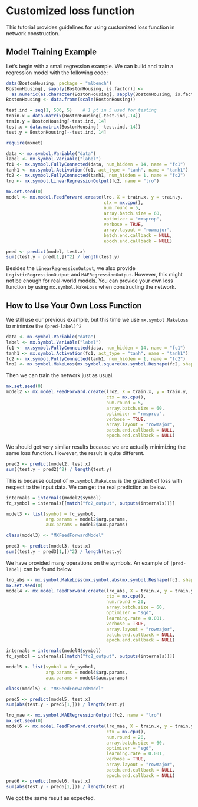 # Customized loss function

This tutorial provides guidelines for using customized loss function in network construction.

## Model Training Example

Let's begin with a small regression example. We can build and train a regression model with the following code:

```{r}
data(BostonHousing, package = "mlbench")
BostonHousing[, sapply(BostonHousing, is.factor)] <-
  as.numeric(as.character(BostonHousing[, sapply(BostonHousing, is.factor)]))
BostonHousing <- data.frame(scale(BostonHousing))

test.ind = seq(1, 506, 5)    # 1 pt in 5 used for testing
train.x = data.matrix(BostonHousing[-test.ind,-14])
train.y = BostonHousing[-test.ind, 14]
test.x = data.matrix(BostonHousing[--test.ind,-14])
test.y = BostonHousing[--test.ind, 14]

require(mxnet)

data <- mx.symbol.Variable("data")
label <- mx.symbol.Variable("label")
fc1 <- mx.symbol.FullyConnected(data, num_hidden = 14, name = "fc1")
tanh1 <- mx.symbol.Activation(fc1, act_type = "tanh", name = "tanh1")
fc2 <- mx.symbol.FullyConnected(tanh1, num_hidden = 1, name = "fc2")
lro <- mx.symbol.LinearRegressionOutput(fc2, name = "lro")

mx.set.seed(0)
model <- mx.model.FeedForward.create(lro, X = train.x, y = train.y,
                                     ctx = mx.cpu(),
                                     num.round = 5,
                                     array.batch.size = 60,
                                     optimizer = "rmsprop",
                                     verbose = TRUE,
                                     array.layout = "rowmajor",
                                     batch.end.callback = NULL,
                                     epoch.end.callback = NULL)

pred <- predict(model, test.x)
sum((test.y - pred[1,])^2) / length(test.y)
```

Besides the `LinearRegressionOutput`, we also provide `LogisticRegressionOutput` and `MAERegressionOutput`.
However, this might not be enough for real-world models. You can provide your own loss function
by using `mx.symbol.MakeLoss` when constructing the network.

## How to Use Your Own Loss Function

We still use our previous example, but this time we use `mx.symbol.MakeLoss` to minimize the `(pred-label)^2`

```{r}
data <- mx.symbol.Variable("data")
label <- mx.symbol.Variable("label")
fc1 <- mx.symbol.FullyConnected(data, num_hidden = 14, name = "fc1")
tanh1 <- mx.symbol.Activation(fc1, act_type = "tanh", name = "tanh1")
fc2 <- mx.symbol.FullyConnected(tanh1, num_hidden = 1, name = "fc2")
lro2 <- mx.symbol.MakeLoss(mx.symbol.square(mx.symbol.Reshape(fc2, shape = 0) - label), name="lro2")
```

Then we can train the network just as usual.

```{r}
mx.set.seed(0)
model2 <- mx.model.FeedForward.create(lro2, X = train.x, y = train.y,
                                      ctx = mx.cpu(),
                                      num.round = 5,
                                      array.batch.size = 60,
                                      optimizer = "rmsprop",
                                      verbose = TRUE,
                                      array.layout = "rowmajor",
                                      batch.end.callback = NULL,
                                      epoch.end.callback = NULL)
```

We should get very similar results because we are actually minimizing the same loss function.
However, the result is quite different.

```{r}
pred2 <- predict(model2, test.x)
sum((test.y - pred2)^2) / length(test.y)
```

This is because output of `mx.symbol.MakeLoss` is the gradient of loss with respect to the input data.
We can get the real prediction as below.

```{r}
internals = internals(model2$symbol)
fc_symbol = internals[[match("fc2_output", outputs(internals))]]

model3 <- list(symbol = fc_symbol,
               arg.params = model2$arg.params,
               aux.params = model2$aux.params)

class(model3) <- "MXFeedForwardModel"

pred3 <- predict(model3, test.x)
sum((test.y - pred3[1,])^2) / length(test.y)
```

We have provided many operations on the symbols. An example of `|pred-label|` can be found below.

```{r}
lro_abs <- mx.symbol.MakeLoss(mx.symbol.abs(mx.symbol.Reshape(fc2, shape = 0) - label))
mx.set.seed(0)
model4 <- mx.model.FeedForward.create(lro_abs, X = train.x, y = train.y,
                                      ctx = mx.cpu(),
                                      num.round = 20,
                                      array.batch.size = 60,
                                      optimizer = "sgd",
                                      learning.rate = 0.001,
                                      verbose = TRUE,
                                      array.layout = "rowmajor",
                                      batch.end.callback = NULL,
                                      epoch.end.callback = NULL)

internals = internals(model4$symbol)
fc_symbol = internals[[match("fc2_output", outputs(internals))]]

model5 <- list(symbol = fc_symbol,
               arg.params = model4$arg.params,
               aux.params = model4$aux.params)

class(model5) <- "MXFeedForwardModel"

pred5 <- predict(model5, test.x)
sum(abs(test.y - pred5[1,])) / length(test.y)
```


```{r}
lro_mae <- mx.symbol.MAERegressionOutput(fc2, name = "lro")
mx.set.seed(0)
model6 <- mx.model.FeedForward.create(lro_mae, X = train.x, y = train.y,
                                      ctx = mx.cpu(),
                                      num.round = 20,
                                      array.batch.size = 60,
                                      optimizer = "sgd",
                                      learning.rate = 0.001,
                                      verbose = TRUE,
                                      array.layout = "rowmajor",
                                      batch.end.callback = NULL,
                                      epoch.end.callback = NULL)
pred6 <- predict(model6, test.x)
sum(abs(test.y - pred6[1,])) / length(test.y)
```

We got the same result as expected.

<!-- INSERT SOURCE DOWNLOAD BUTTONS -->

